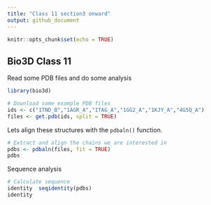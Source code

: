 ```yaml
---
title: "Class 11 section3 onward"
output: github_document
---
```


```r
knitr::opts_chunk$set(echo = TRUE)
```

## Bio3D Class 11

Read some PDB files and do some analysis

```r
library(bio3d)

# Download some example PDB files 
ids <- c("1TND_B","1AGR_A","1TAG_A","1GG2_A","1KJY_A","4G5Q_A")
files <- get.pdb(ids, split = TRUE)
```

Lets align these structures with the `pdbaln()` function.

```r
# Extract and align the chains we are interested in  
pdbs <- pdbaln(files, fit = TRUE)
pdbs
```

Sequence analysis
```r
# Calculate sequence 
identity  seqidentity(pdbs)
identity
```

